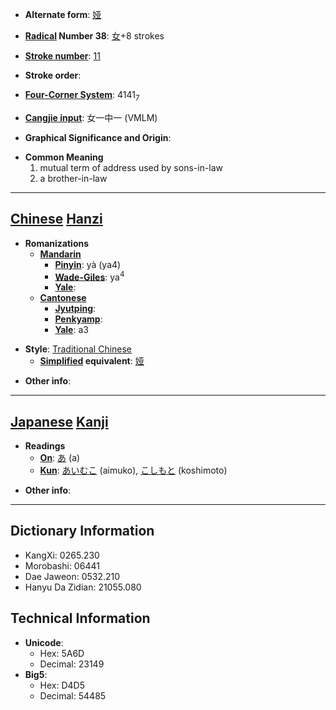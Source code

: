 * '''Alternate form''': [[娅]]

* '''[[Wiktionary:Chinese radical index| Radical]] Number 38''': [[Wiktionary:Chinese radical index 女|女]]+8 strokes

* '''[[Wiktionary:Chinese total strokes index|Stroke number]]''': [[Wiktionary:Chinese total strokes index 11|11]]

* '''Stroke order''': 

* '''[[Wiktionary:Chinese four corner index|Four-Corner System]]''': 4141<sub>7</sub>

* '''[[Wiktionary:Chinese Cangjie index|Cangjie input]]''': 女一中一 (VMLM)

* '''Graphical Significance and Origin''': 

* '''Common Meaning'''
*#mutual term of address used by sons-in-law
*# a brother-in-law


----

== [[Chinese]] [[Hanzi]] ==

* '''Romanizations'''
** '''[[Mandarin]]'''
*** '''[[Pinyin]]''': yà (ya4)
*** '''[[Wade-Giles]]''': ya<sup>4</sup>
*** '''[[Yale]]''': 
** '''[[Cantonese]]'''
*** '''[[Jyutping]]''':
*** '''[[Penkyamp]]''': 
*** '''[[Yale]]''': a3

* '''Style''': [[Traditional Chinese]] 
** '''[[Simplified Chinese|Simplified]] equivalent''': [[娅]]

* '''Other info''': 

----

== [[Japanese]] [[Kanji]] ==

* '''Readings'''
** '''[[On]]''': [[あ]] (a)
** '''[[Kun]]''': [[あいむこ]] (aimuko), [[こしもと]] (koshimoto)

* '''Other info''':  

----

== Dictionary Information ==

* KangXi: 0265.230
* Morobashi: 06441
* Dae Jaweon: 0532.210
* Hanyu Da Zidian: 21055.080

== Technical Information ==

* '''Unicode''':
** Hex: 5A6D
** Decimal: 23149
* '''Big5''':
** Hex: D4D5
** Decimal: 54485
